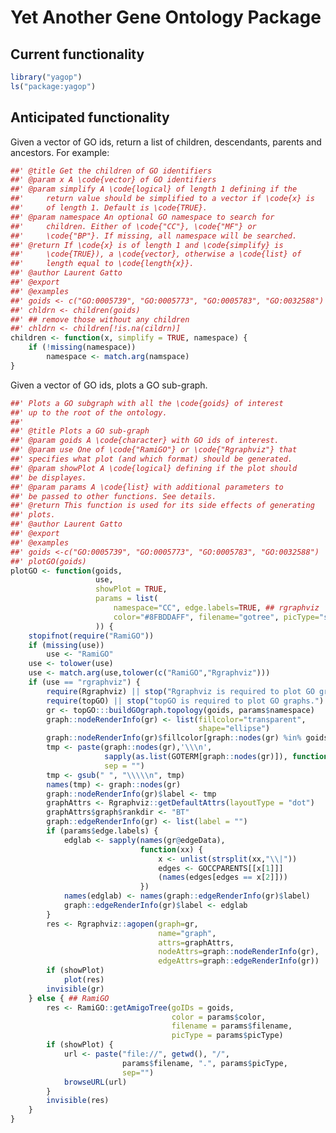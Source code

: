 # Yet Another Gene Ontology Package

## Current functionality

```r
library("yagop")
ls("package:yagop")
```

## Anticipated functionality

Given a vector of GO ids, return a list of children, descendants,
parents and ancestors. For example:


```r
##' @title Get the children of GO identifiers
##' @param x A \code{vector} of GO identifiers
##' @param simplify A \code{logical} of length 1 defining if the
##'     return value should be simplified to a vector if \code{x} is
##'     of length 1. Default is \code{TRUE}.
##' @param namespace An optional GO namespace to search for
##'     children. Either of \code{"CC"}, \code{"MF"} or
##'     \code{"BP"}. If missing, all namespace will be searched.
##' @return If \code{x} is of length 1 and \code{simplify} is
##'     \code{TRUE}), a \code{vector}, otherwise a \code{list} of
##'     length equal to \code{length{x}}.
##' @author Laurent Gatto
##' @export
##' @examples
##' goids <- c("GO:0005739", "GO:0005773", "GO:0005783", "GO:0032588")
##' chldrn <- children(goids)
##' ## remove those without any children
##' chldrn <- children[!is.na(cildrn)]
children <- function(x, simplify = TRUE, namespace) {
    if (!missing(namespace))
        namespace <- match.arg(namspace)
}

```

Given a vector of GO ids, plots a GO sub-graph.

```r
##' Plots a GO subgraph with all the \code{goids} of interest
##' up to the root of the ontology.
##'
##' @title Plots a GO sub-graph
##' @param goids A \code{character} with GO ids of interest.
##' @param use One of \code{"RamiGO"} or \code{"Rgraphviz"} that
##' specifies what plot (and which format) should be generated.
##' @param showPlot A \code{logical} defining if the plot should
##' be displayes.
##' @param params A \code{list} with additional parameters to
##' be passed to other functions. See details.
##' @return This function is used for its side effects of generating
##' plots.
##' @author Laurent Gatto
##' @export
##' @examples
##' goids <-c("GO:0005739", "GO:0005773", "GO:0005783", "GO:0032588")
##' plotGO(goids)
plotGO <- function(goids,
                   use,
                   showPlot = TRUE,
                   params = list(
                       namespace="CC", edge.labels=TRUE, ## rgraphviz
                       color="#8FBDDAFF", filename="gotree", picType="svg" ## ramigo
                   )) {
    stopifnot(require("RamiGO"))
    if (missing(use))
        use <- "RamiGO"
    use <- tolower(use)
    use <- match.arg(use,tolower(c("RamiGO","Rgraphviz")))
    if (use == "rgraphviz") {
        require(Rgraphviz) || stop("Rgraphviz is required to plot GO graphs.")
        require(topGO) || stop("topGO is required to plot GO graphs.")
        gr <- topGO:::buildGOgraph.topology(goids, params$namespace)
        graph::nodeRenderInfo(gr) <- list(fillcolor="transparent",
                                          shape="ellipse")
        graph::nodeRenderInfo(gr)$fillcolor[graph::nodes(gr) %in% goids] <- "#8FBDDAFF"
        tmp <- paste(graph::nodes(gr),'\\\n',
                     sapply(as.list(GOTERM[graph::nodes(gr)]), function(x) x@Term),
                     sep = "")
        tmp <- gsub(" ", "\\\\\n", tmp)
        names(tmp) <- graph::nodes(gr)
        graph::nodeRenderInfo(gr)$label <- tmp
        graphAttrs <- Rgraphviz::getDefaultAttrs(layoutType = "dot")
        graphAttrs$graph$rankdir <- "BT"
        graph::edgeRenderInfo(gr) <- list(label = "")
        if (params$edge.labels) {
            edglab <- sapply(names(gr@edgeData),
                             function(xx) {
                                 x <- unlist(strsplit(xx,"\\|"))
                                 edges <- GOCCPARENTS[[x[1]]]
                                 (names(edges[edges == x[2]]))
                             })
            names(edglab) <- names(graph::edgeRenderInfo(gr)$label)
            graph::edgeRenderInfo(gr)$label <- edglab
        }
        res <- Rgraphviz::agopen(graph=gr,
                                 name="graph",
                                 attrs=graphAttrs,
                                 nodeAttrs=graph::nodeRenderInfo(gr),
                                 edgeAttrs=graph::edgeRenderInfo(gr))
        if (showPlot)
            plot(res)
        invisible(gr)
    } else { ## RamiGO
        res <- RamiGO::getAmigoTree(goIDs = goids,
                                    color = params$color,
                                    filename = params$filename,
                                    picType = params$picType)
        if (showPlot) {
            url <- paste("file://", getwd(), "/",
                         params$filename, ".", params$picType,
                         sep="")
            browseURL(url)
        }
        invisible(res)
    }
}
```


